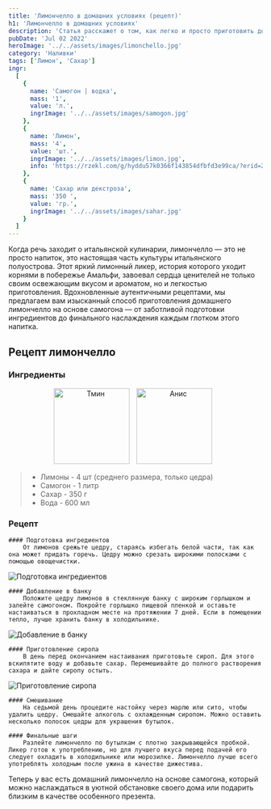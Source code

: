```yaml
---
title: 'Лимончелло в домашних условиях (рецепт)'
h1: 'Лимончелло в домашних условиях'
description: 'Статья расскажет о том, как легко и просто приготовить домашний лимончелло на основе самогона. Итальянский лимонный ликер, богатый историей и аутентичным вкусом, станет украшением любого праздничного стола 👍'
pubDate: 'Jul 02 2022'
heroImage: '../../assets/images/limonchello.jpg'
category: 'Наливки'
tags: ['Лимон', 'Сахар']
ingr:
  [
    {
      name: 'Самогон | водка',
      mass: '1',
      value: 'л.',
      ingrImage: '../../assets/images/samogon.jpg'
    },
    {
      name: 'Лимон',
      mass: '4',
      value: 'шт.',
      ingrImage: '../../assets/images/limon.jpg',
      info: 'https://rzekl.com/g/hyddu57k0366f143854dfbfd3e99ca/?erid=25H8d7vbP8SRTvH4QP3RzP&ulp=https%3A%2F%2Fmegamarket.ru%2Fcatalog%2F%3Fq%3D%25D0%25BB%25D0%25B8%25D0%25BC%25D0%25BE%25D0%25BD'
    },
    {
      name: 'Сахар или декстроза',
      mass: '350 ',
      value: 'гр.',
      ingrImage: '../../assets/images/sahar.jpg'
    }
  ]
---
```



Когда речь заходит о итальянской кулинарии, лимончелло — это не просто напиток, это настоящая часть культуры итальянского полуострова. Этот яркий лимонный ликер, история которого уходит корнями в побережье Амальфи, завоевал сердца ценителей не только своим освежающим вкусом и ароматом, но и легкостью приготовления. Вдохновленные аутентичными рецептами, мы предлагаем вам изысканный способ приготовления домашнего лимончелло на основе самогона — от заботливой подготовки ингредиентов до финального наслаждения каждым глотком этого напитка.

## Рецепт лимончелло

### Ингредиенты

<p align='center'>
	<Image
		height='150'
		style='display: inline-block; margin-right: 10px;'
		src={img1}
		formats='avif'
		alt='Тмин'
	/>
	<Image
		height='150'
		style='display: inline-block; margin-right: 10px;'
		src={img2}
		formats='avif'
		alt='Анис'
	/>
</p>

> - Лимоны - 4 шт (среднего размера, только цедра)
> - Самогон - 1 литр
> - Сахар - 350 г
> - Вода - 600 мл

### Рецепт

    #### Подготовка ингредиентов
        От лимонов срежьте цедру, стараясь избегать белой части, так как она может придать горечь. Цедру можно срезать широкими полосками с помощью овощечистки.

<Image src={img3} formats='avif' alt='Подготовка ингредиентов' />

    #### Добавление в банку
        Положите цедру лимонов в стеклянную банку с широким горлышком и залейте самогоном. Покройте горлышко пищевой пленкой и оставьте настаиваться в прохладном месте на протяжении 7 дней. Если в помещении тепло, лучше хранить банку в холодильнике.

<Image src={img4} formats='avif' alt='Добавление в банку' />

    #### Приготовление сиропа
        В день перед окончанием настаивания приготовьте сироп. Для этого вскипятите воду и добавьте сахар. Перемешивайте до полного растворения сахара и дайте сиропу остыть.

<Image src={img5} formats='avif' alt='Приготовление сиропа' />

    #### Смешивание
        На седьмой день процедите настойку через марлю или сито, чтобы удалить цедру. Смешайте алкоголь с охлажденным сиропом. Можно оставить несколько полосок цедры для украшения бутылок.

    #### Финальные шаги
        Разлейте лимончелло по бутылкам с плотно закрывающейся пробкой. Ликер готов к употреблению, но для лучшего вкуса перед подачей его следует охладить в холодильнике или морозилке. Лимончелло лучше всего употреблять холодным после ужина в качестве дижестива.

Теперь у вас есть домашний лимончелло на основе самогона, который можно наслаждаться в уютной обстановке своего дома или подарить близким в качестве особенного презента.
